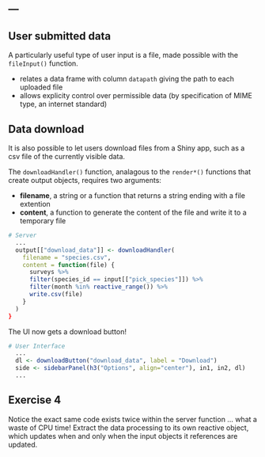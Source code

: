 ---
---

## User submitted data

A particularly useful type of user input is a file, made possible with the `fileInput()` function.

- relates a data frame with column `datapath` giving the path to each uploaded file
- allows explicity control over permissible data (by specification of MIME type, an internet standard)

<!--split-->

## Data download

It is also possible to let users download files from a Shiny app, such as a csv file of the currently visible data.

The `downloadHandler()` function, analagous to the `render*()` functions that create output objects, requires two arguments:

- **filename**, a string or a function that returns a string ending with a file extention
- **content**, a function to generate the content of the file and write it to a temporary file

```r
# Server
  ...
  output[["download_data"]] <- downloadHandler(
    filename = "species.csv",
    content = function(file) {
      surveys %>%
      filter(species_id == input[["pick_species"]]) %>%
      filter(month %in% reactive_range()) %>%
      write.csv(file)
    }
  )
}
```

<!--split-->

The UI now gets a download button!

```r
# User Interface
  ...
  dl <- downloadButton("download_data", label = "Download")
  side <- sidebarPanel(h3("Options", align="center"), in1, in2, dl)
  ...
```

<!--split-->

## Exercise 4

Notice the exact same code exists twice within the server function ... what a waste of CPU time! Extract the data processing to its own reactive object, which updates when and only when the input objects it references are updated.
